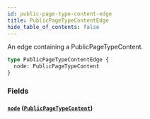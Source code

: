 ```yaml
---
id: public-page-type-content-edge
title: PublicPageTypeContentEdge
hide_table_of_contents: false
---
```



An edge containing a PublicPageTypeContent.

```graphql
type PublicPageTypeContentEdge {
  node: PublicPageTypeContent
}
```


### Fields

#### [`node`](#) ([`PublicPageTypeContent`](/developers/demandhq-apis/storefront-api/graphql/reference/objects/public-page-type-content))






